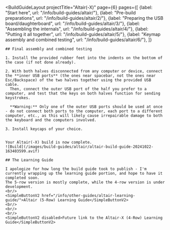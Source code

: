 ---
---


<BuildGuideLayout 
	projectTitle="Altair(-X)"
  page={6}
  pages={[
    {label: "Start here", url: "/info/build-guides/altair/"},
    {label: "Pre-build preparations", url: "/info/build-guides/altair/2/"},
    {label: "Preparing the USB board/daughterboard", url: "/info/build-guides/altair/3/"},
    {label: "Assembling the internals", url: "/info/build-guides/altair/4/"},
    {label: "Putting it all together", url: "/info/build-guides/altair/5/"},
    {label: "Keymap assembly and combined testing", url: "/info/build-guides/altair/6/"},
  ]}
>

  <AltMarkdownRenderer>

    ## Final assembly and combined testing

    1. Install the provided rubber feet into the indents on the bottom of the case (if not done already).  

    2. With both halves disconnected from any computer or device, connect the **inner USB ports** (the ones near spacebar, not the ones near Esc/Backspace) of the two halves together using the provided USB cable.  
      Then, connect the outer USB port of the half you prefer to a computer, and test that the keys on both halves function for sending keystrokes.  
        
      **Warning:** Only one of the outer USB ports should be used at once - do not connect both ports to the computer, each port to a different computer, etc., as this will likely cause irrepairable damage to both the keyboard and the computers involved.  

    3. Install keycaps of your choice.


    Your Altair(-X) build is now complete.
    ![Build](/images/build-guides/altair/altair-build-guide-20241022-163403599.avif)

    ## The Learning Guide
    
    I apologize for how long the build guide took to publish - I'm currently wrapping up the learning guide portion, and hope to have it completed soon.  
    The 5-row version is mostly complete, while the 4-row version is under development.  
    <br/>
    <SimpleButtonV2 href="/info/other-guides/altair-learning-guide/">Altair (5-Row) Learning Guide</SimpleButtonV2>  
    <br/>
    <br/>
    <br/>
    <SimpleButtonV2 disabled>Future link to the Altair-X (4-Row) Learning Guide</SimpleButtonV2>
    
    
  </AltMarkdownRenderer>
			
</BuildGuideLayout>


